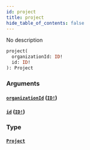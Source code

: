 ```yaml
---
id: project
title: project
hide_table_of_contents: false
---
```



No description

```graphql
project(
  organizationId: ID!
  id: ID!
): Project
```


### Arguments

#### [`organizationId`](#) ([`ID!`](/swapi/scalars/id))




#### [`id`](#) ([`ID!`](/swapi/scalars/id))




### Type

#### [`Project`](/swapi/objects/project)







